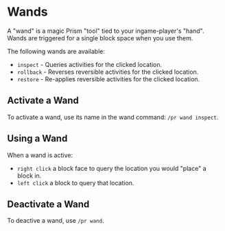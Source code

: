 # Wands

A "wand" is a magic Prism "tool" tied to your ingame-player's "hand". Wands are triggered for a single block space when you use them.

The following wands are available:

- `inspect` - Queries activities for the clicked location.
- `rollback` - Reverses reversible activities for the clicked location.
- `restore` - Re-applies reversible activities for the clicked location.

## Activate a Wand

To activate a wand, use its name in the wand command: `/pr wand inspect`.

## Using a Wand

When a wand is active:

- `right click` a block face to query the location you would "place" a block in.
- `left click` a block to query that location.

## Deactivate a Wand

To deactive a wand, use `/pr wand`.
